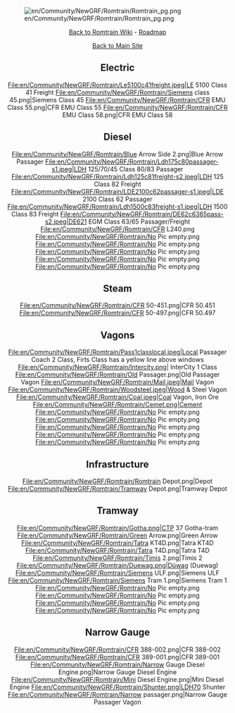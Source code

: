{{en/Merge|en/Community/NewGRF/Romtrain/Main Page}}

[[File:en/Community/NewGRF/Romtrain/Romtrain pg.png|center]]
<center>[[en/Community/NewGRF/Romtrain/Main Page|Back to Romtrain Wiki]] - [[en/Community/NewGRF/Romtrain/Graphics|Roadmap]]</center>
<center>[http://romaniainopenttd.synthasite.com/ Back to Main Site]</center>

<center>
==Electric==
<gallery caption="Electric" widths="100px" perrow="4">
File:en/Community/NewGRF/Romtrain/Le5100c41freight.jpeg|LE 5100 Class 41 Freight
File:en/Community/NewGRF/Romtrain/Siemens class 45.png|Siemens Class 45
File:en/Community/NewGRF/Romtrain/CFR EMU Class 55.png|CFR EMU Class 55
File:en/Community/NewGRF/Romtrain/CFR EMU Class 58.png|CFR EMU Class 58
</gallery>

==Diesel==
<gallery caption="Diesel" widths="100px" perrow="6">
File:en/Community/NewGRF/Romtrain/Blue Arrow Side 2.png|Blue Arrow Passager
File:en/Community/NewGRF/Romtrain/Ldh175c80passager-s1.jpeg|LDH 125/70/45 Class 80/83 Passager
File:en/Community/NewGRF/Romtrain/Ldh125c81freight-s2.jpeg|LDH 125 Class 82 Freight
File:en/Community/NewGRF/Romtrain/LDE2100c62passager-s1.jpeg|LDE 2100 Class 62 Passager
File:en/Community/NewGRF/Romtrain/Ldh1500c83freight-s1.jpeg|LDH 1500 Class 83 Freight
File:en/Community/NewGRF/Romtrain/DE62c6365pass-s2.jpeg|DE621 EGM Class 63/65 Passager/Freight
File:en/Community/NewGRF/Romtrain/CFR L240.png
File:en/Community/NewGRF/Romtrain/No Pic empty.png
File:en/Community/NewGRF/Romtrain/No Pic empty.png
File:en/Community/NewGRF/Romtrain/No Pic empty.png
File:en/Community/NewGRF/Romtrain/No Pic empty.png
File:en/Community/NewGRF/Romtrain/No Pic empty.png
</gallery>

==Steam==
<gallery caption="Steam" widths="100px" perrow="6">
File:en/Community/NewGRF/Romtrain/CFR 50-451.png|CFR 50.451
File:en/Community/NewGRF/Romtrain/CFR 50-497.png|CFR 50.497
</gallery>

==Vagons==
<gallery caption="Vagons" widths="100px" perrow="6">
File:en/Community/NewGRF/Romtrain/Pass1classlocal.jpeg|Local Passager Coach 2 Class, Firts Class has a yellow line above windows
File:en/Community/NewGRF/Romtrain/Intercity.png| InterCity 1 Class
File:en/Community/NewGRF/Romtrain/Old Passager.png|Old Passager Vagon
File:en/Community/NewGRF/Romtrain/Mail.jpeg|Mail Vagon
File:en/Community/NewGRF/Romtrain/Woodsteel.jpeg|Wood & Steel Vagon
File:en/Community/NewGRF/Romtrain/Coal.jpeg|Coal Vagon, Iron Ore
File:en/Community/NewGRF/Romtrain/Cemet.png|Cement
File:en/Community/NewGRF/Romtrain/No Pic empty.png
File:en/Community/NewGRF/Romtrain/No Pic empty.png
File:en/Community/NewGRF/Romtrain/No Pic empty.png
File:en/Community/NewGRF/Romtrain/No Pic empty.png
File:en/Community/NewGRF/Romtrain/No Pic empty.png
</gallery>

==Infrastructure==
<gallery caption="Infrastructure" widths="100px" perrow="6">
File:en/Community/NewGRF/Romtrain/Romtrain Depot.png|Depot
File:en/Community/NewGRF/Romtrain/Tramway Depot.png|Tramway Depot
</gallery>

==Tramway==
<gallery caption="Tramway" widths="100px" perrow="6">
File:en/Community/NewGRF/Romtrain/Gotha.png|CTP 37 Gotha-tram
File:en/Community/NewGRF/Romtrain/Green Arrow.png|Green Arrow
File:en/Community/NewGRF/Romtrain/Tatra KT4D.png|Tatra KT4D
File:en/Community/NewGRF/Romtrain/Tatra T4D.png|Tatra T4D
File:en/Community/NewGRF/Romtrain/Timis 2.png|Timis 2
File:en/Community/NewGRF/Romtrain/Duewag.png|Düwag (Duewag)
File:en/Community/NewGRF/Romtrain/Siemens ULF.png|Siemens ULF
File:en/Community/NewGRF/Romtrain/Siemens Tram 1.png|Siemens Tram 1
File:en/Community/NewGRF/Romtrain/No Pic empty.png
File:en/Community/NewGRF/Romtrain/No Pic empty.png
File:en/Community/NewGRF/Romtrain/No Pic empty.png
File:en/Community/NewGRF/Romtrain/No Pic empty.png
</gallery>

==Narrow Gauge==
<gallery caption="Narrow Gauge" widths="100px" perrow="6">
File:en/Community/NewGRF/Romtrain/CFR 388-002.png|CFR 388-002
File:en/Community/NewGRF/Romtrain/CFR 389-001.png|CFR 389-001
File:en/Community/NewGRF/Romtrain/Narrow Gauge Diesel Engine.png|Narrow Gauge Diesel Engine
File:en/Community/NewGRF/Romtrain/Mini Diesel Engine.png|Mini Diesel Engine
File:en/Community/NewGRF/Romtrain/Shunter.png|LDH70 Shunter
File:en/Community/NewGRF/Romtrain/Narrow passager.png|Narrow Gauge Passager Vagon
</gallery>
</center>
